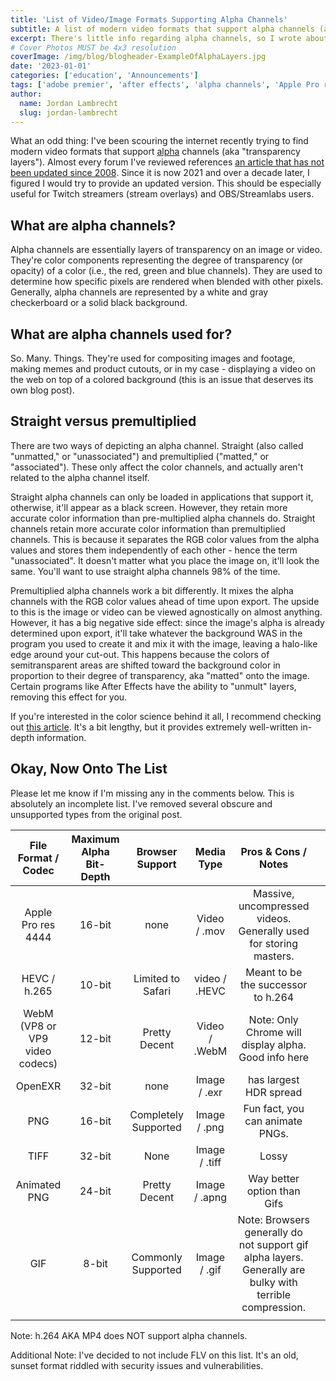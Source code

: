 ```yaml
---
title: 'List of Video/Image Formats Supporting Alpha Channels'
subtitle: A list of modern video formats that support alpha channels (aka “transparency layers”)
excerpt: There's little info regarding alpha channels, so I wrote about it. This should be useful for Twitch streamers (stream overlays) and OBS/Streamlabs users.
# Cover Photos MUST be 4x3 resolution
coverImage: /img/blog/blogheader-ExampleOfAlphaLayers.jpg
date: '2023-01-01'
categories: ['education', 'Announcements']
tags: ['adobe premier', 'after effects', 'alpha channels', 'Apple Pro res 4444', 'OBS/Streamlabs', 'transparency', 'Twitch', 'video codecs', 'video production']
author:
  name: Jordan Lambrecht
  slug: jordan-lambrecht
---
```

What an odd thing: I've been scouring the internet recently trying to find modern video formats that support [alpha](https://en.wikipedia.org/wiki/Alpha_compositing) channels (aka "transparency layers"). Almost every forum I've reviewed references [an article that has not been updated since 2008](https://www.digitalrebellion.com/blog/posts/list_of_video_formats_supporting_alpha_channels). Since it is now 2021 and over a decade later, I figured I would try to provide an updated version. This should be especially useful for Twitch streamers (stream overlays) and OBS/Streamlabs users.

What are alpha channels?
------------------------

Alpha channels are essentially layers of transparency on an image or video. They're color components representing the degree of transparency (or opacity) of a color (i.e., the red, green and blue channels). They are used to determine how specific pixels are rendered when blended with other pixels. Generally, alpha channels are represented by a white and gray checkerboard or a solid black background.

What are alpha channels used for?
---------------------------------

So. Many. Things. They're used for compositing images and footage, making memes and product cutouts, or in my case - displaying a video on the web on top of a colored background (this is an issue that deserves its own blog post).

Straight versus premultiplied
-----------------------------

There are two ways of depicting an alpha channel. Straight (also called "unmatted," or "unassociated") and premultiplied ("matted," or "associated"). These only affect the color channels, and actually aren't related to the alpha channel itself.

Straight alpha channels can only be loaded in applications that support it, otherwise, it'll appear as a black screen. However, they retain more accurate color information than pre-multiplied alpha channels do. Straight channels retain more accurate color information than premultiplied channels. This is because it separates the RGB color values from the alpha values and stores them independently of each other - hence the term "unassociated". It doesn't matter what you place the image on, it'll look the same. You'll want to use straight alpha channels 98% of the time.

Premultiplied alpha channels work a bit differently. It mixes the alpha channels with the RGB color values ahead of time upon export. The upside to this is the image or video can be viewed agnostically on almost anything. However, it has a big negative side effect: since the image's alpha is already determined upon export, it'll take whatever the background WAS in the program you used to create it and mix it with the image, leaving a halo-like edge around your cut-out. This happens because the colors of semitransparent areas are shifted toward the background color in proportion to their degree of transparency, aka "matted" onto the image. Certain programs like After Effects have the ability to "unmult" layers, removing this effect for you.

If you're interested in the color science behind it all, I recommend checking out [this article](https://www.provideocoalition.com/alpha-channels-premultiplied-vs-straight/). It's a bit lengthy, but it provides extremely well-written in-depth information.

Okay, Now Onto The List
-----------------------

Please let me know if I'm missing any in the comments below. This is absolutely an incomplete list. I've removed several obscure and unsupported types from the original post.


|       File Format / Codec      | Maximum Alpha Bit-Depth |    Browser Support   |   Media Type  |                                            Pros & Cons / Notes                                           |   |
|:------------------------------:|:-----------------------:|:--------------------:|:-------------:|:--------------------------------------------------------------------------------------------------------:|:-:|
|       Apple Pro res 4444       |          16-bit         |         none         |  Video / .mov |                     Massive, uncompressed videos. Generally used for storing masters.                    |   |
|          HEVC / h.265          |          10-bit         |   Limited to Safari  | video / .HEVC |                                    Meant to be the successor to h.264                                    |   |
| WebM (VP8 or VP9 video codecs) |          12-bit         |     Pretty Decent    | Video / .WebM |                           Note: Only Chrome will display alpha. Good info here                           |   |
|             OpenEXR            |          32-bit         |         none         |  Image / .exr |                                          has largest HDR spread                                          |   |
|               PNG              |          16-bit         | Completely Supported |  Image / .png |                                      Fun fact, you can animate PNGs.                                     |   |
|              TIFF              |          32-bit         |         None         | Image / .tiff |                                                   Lossy                                                  |   |
|          Animated PNG          |          24-bit         |     Pretty Decent    | Image / .apng |                                        Way better option than Gifs                                       |   |
|               GIF              |          8-bit          |  Commonly Supported  |  Image / .gif | Note: Browsers generally do not support gif alpha layers. Generally are bulky with terrible compression. |   |
|                                |                         |                      |               |                                                                                                          |   |


Note: h.264 AKA MP4 does NOT support alpha channels.

Additional Note: I've decided to not include FLV on this list. It's an old, sunset format riddled with security issues and vulnerabilities.
